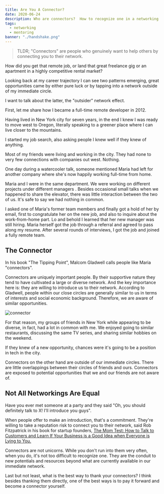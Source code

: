 ```yaml
---
title: Are You A Connector?
date: 2020-06-24
description: Who are connectors?  How to recognize one in a networking opportunity.  Be a connector and help others.
tags:
  - networking
  - mentoring
banner: "./handshake.png"
---
```

>TLDR;  "Connectors" are people who genuinely want to help others by connecting you to their network.

How did you get that remote job, or land that great freelance gig or an apartment in a highly competitive rental market?

Looking back at my career trajectory I can see two patterns emerging, great opportunities came by either pure luck or by tapping into a network outside of my immediate circle.

I want to talk about the latter, the "outsider" network effect. 

First,  let me share how I became a full-time remote developer in 2012.

Having lived in New York city for seven years, in the end I knew I was ready to move west to Oregon, literally speaking to a greener place where I can live closer to the mountains.

I started my job search, also asking people I knew well if they knew of anything. 

Most of my friends were living and working in the city.  They had none to very few connections with companies out west.  Nothing.

One day during a watercooler talk, someone mentioned Maria had left for another company where she's now happily working full-time from home.

Maria and I were in the same department.  We were working on different projects under different managers .  Besides occasional small talks when we happened to share the elevator, there was little interaction between the two of us.  It's safe to say we had nothing in common.

I asked one of Maria's former team members and finally got a hold of her by email, first to congratulate her on the new job, and also to inquire about the work-from-home part.  Lo and behold I learned that her new manager was still hiring.  Maria herself got the job through a referral and agreed to pass along my resume. After several rounds of interviews, I got the job and joined a fully remote team. 

## The Connector
In his book "The Tipping Point", Malcom Gladwell calls people like Maria "connectors".

Connectors are uniquely important people.  By their supportive nature they tend to have cultivated a large or diverse network.  And the key importance here is: they are willing to introduce us to their network.  According to Gladwell, people within our close circles are generally similar to us in terms of interests and social economic background.  Therefore, we are aware of similar opportunities.

![connector](./connector.png)


For that reason, my groups of friends in New York while appearing to be diverse, in fact, had a lot in common with me.  We enjoyed going to similar restaurants, discussing the same TV series, and sharing similar hobbies on the weekend.

If they knew of a new opportunity, chances were it's going to be a position in tech in the city.

Connectors on the other hand are outside of our immediate circles.  There are little overlappings between their circles of friends and ours.  Connectors are exposed to potential opportunities that we and our friends are not aware of.

## Not All Networkings Are Equal

Have you ever met someone at a party and they said "Oh, you should definitely talk to X!  I'll introduce you guys".

When people offer to make an introduction, that's a commitment.  They're willing to take a reputation risk to connect you to their network, said Rob Fitzpatrick in his book for startup founders, [The Mom Test: How to Talk to Customers and Learn If Your Business is a Good Idea when Everyone is Lying to You.](http://momtestbook.com)

Connectors are not unicorns. While you don't run into them very often, when you do, it's not too difficult to recognize one.  They are the conduit to new potentials and resources beyond what are currently available in our immediate network.

Last but not least, what is the best way to thank your connectors?  I think besides thanking them directly, one of the best ways is to pay it forward and become a connector yourself. 

